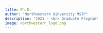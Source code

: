 ```yaml
---
title: Ph.D. 
author: "Northwestern Uinversity MSTP"
description: "2021 - <br> Graduate Program"
image: northwestern_logo.png
---
```

